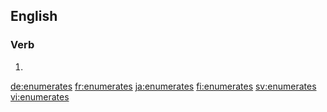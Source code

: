 ==English==

===Verb===
{{head|en}}

# {{en-third-person singular of|enumerate}}

[[de:enumerates]]
[[fr:enumerates]]
[[ja:enumerates]]
[[fi:enumerates]]
[[sv:enumerates]]
[[vi:enumerates]]